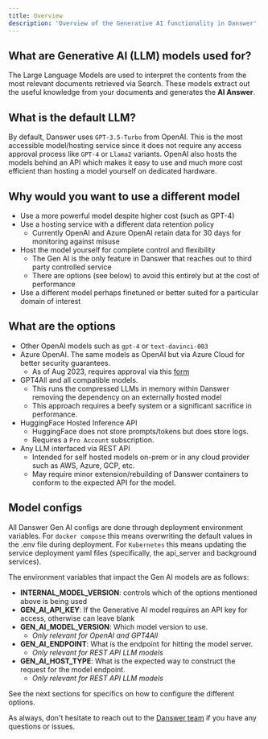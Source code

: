 ```yaml
---
title: Overview
description: 'Overview of the Generative AI functionality in Danswer'
---
```


## What are Generative AI (LLM) models used for?
The Large Language Models are used to interpret the contents from the most relevant documents retrieved via Search.
These models extract out the useful knowledge from your documents and generates the **AI Answer**.

## What is the default LLM?
By default, Danswer uses `GPT-3.5-Turbo` from OpenAI. This is the most accessible model/hosting service since it does
not require any access approval process like `GPT-4` or `Llama2` variants.
OpenAI also hosts the models behind an API which makes it easy to use and much more cost efficient than hosting a model
yourself on dedicated hardware.

## Why would you want to use a different model
- Use a more powerful model despite higher cost (such as GPT-4)
- Use a hosting service with a different data retention policy
    - Currently OpenAI and Azure OpenAI retain data for 30 days for monitoring against misuse
- Host the model yourself for complete control and flexibility
    - The Gen AI is the only feature in Danswer that reaches out to third party controlled service
    - There are options (see below) to avoid this entirely but at the cost of performance
- Use a different model perhaps finetuned or better suited for a particular domain of interest

## What are the options
- Other OpenAI models such as `gpt-4` or `text-davinci-003`
- Azure OpenAI. The same models as OpenAI but via Azure Cloud for better security guarantees.
    - As of Aug 2023, requires approval via this [form](https://customervoice.microsoft.com/Pages/ResponsePage.aspx?id=v4j5cvGGr0GRqy180BHbR7en2Ais5pxKtso_Pz4b1_xUOFA5Qk1UWDRBMjg0WFhPMkIzTzhKQ1dWNyQlQCN0PWcu)
- GPT4All and all compatible models.
    - This runs the compressed LLMs in memory within Danswer removing the dependency on an externally hosted model
    - This approach requires a beefy system or a significant sacrifice in performance.
- HuggingFace Hosted Inference API
    - HuggingFace does not store prompts/tokens but does store logs.
    - Requires a `Pro Account` subscription.
- Any LLM interfaced via REST API
    - Intended for self hosted models on-prem or in any cloud provider such as AWS, Azure, GCP, etc.
    - May require minor extension/rebuilding of Danswer containers to conform to the expected API for the model.


## Model configs
All Danswer Gen AI configs are done through deployment environment variables. For `docker compose` this means
overwriting the default values in the .env file during deployment. For `Kubernetes` this means updating the service
deployment yaml files (specifically, the api_server and background services).

The environment variables that impact the Gen AI models are as follows:
- **INTERNAL_MODEL_VERSION**: controls which of the options mentioned above is being used
- **GEN_AI_API_KEY**: If the Generative AI model requires an API key for access, otherwise can leave blank
- **GEN_AI_MODEL_VERSION**: Which model version to use.
    - _Only relevant for OpenAI and GPT4All_
- **GEN_AI_ENDPOINT**: What is the endpoint for hitting the model server.
    - _Only relevant for REST API LLM models_
- **GEN_AI_HOST_TYPE**: What is the expected way to construct the request for the model endpoint.
    - _Only relevant for REST API LLM models_

See the next sections for specifics on how to configure the different options.

As always, don't hesitate to reach out to the [Danswer team](https://docs.danswer.dev/contact_us) if you have any
questions or issues.
